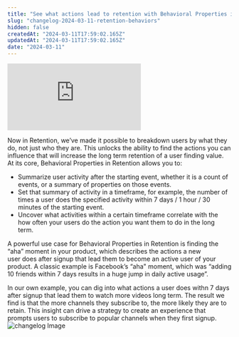 ```yaml
---
title: "See what actions lead to retention with Behavioral Properties in Retention"
slug: "changelog-2024-03-11-retention-behaviors"
hidden: false
createdAt: "2024-03-11T17:59:02.165Z"
updatedAt: "2024-03-11T17:59:02.165Z"
date: "2024-03-11"
---
```

<div style={{position: 'relative', paddingBottom: '64.90384615384616%', height: 0}}>
    <iframe src="https://www.loom.com/embed/dd4042654e6f46039d011a680fe93948"
        frameBorder="0"
        webkitallowfullscreen="true" mozallowfullscreen="true" allowFullScreen
        style={{position: 'absolute', 'top': 0, 'left': 0, 'width': '100%', 'height': '100%'}}>
    </iframe>
</div>

Now in Retention, we’ve made it possible to breakdown users by what they do, not just who they are. This unlocks the ability to find the actions you can influence that will increase the long term retention of a user finding value.
At its core, Behavioral Properties in Retention allows you to:
- Summarize user activity after the starting event, whether it is a count of events, or a summary of properties on those events.
- Set that summary of activity in a timeframe, for example, the number of times a user does the specified activity within 7 days / 1 hour / 30 minutes of the starting event.
- Uncover what activities within a certain timeframe correlate with the how often your users do the action you want them to do in the long term.

A powerful use case for Behavioral Properties in Retention is finding the “aha” moment in your product, which describes the actions a new user does after signup that lead them to become an active user of your product.
A classic example is Facebook’s “aha" moment, which was “adding 10 friends within 7 days results in a huge jump in daily active usage”.

In our own example, you can dig into what actions a user does withn 7 days after signup that lead them to watch more videos long term.
The result we find is that the more channels they subscribe to, the more likely they are to retain. This insight can drive a strategy to create an experience that prompts users to subscribe to popular channels when they first signup.
![changelog Image](/changelog/retentionbp.png)
